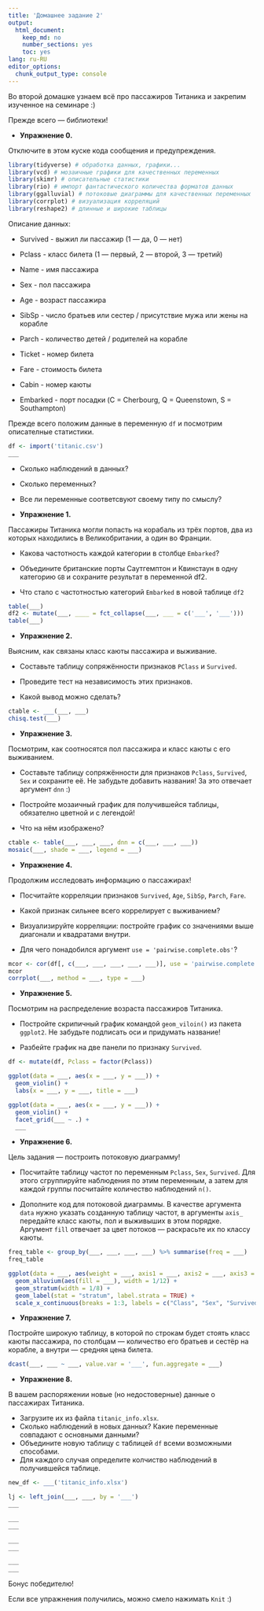 ```yaml
---
title: 'Домашнее задание 2'
output:
  html_document:
    keep_md: no
    number_sections: yes
    toc: yes
lang: ru-RU
editor_options:
  chunk_output_type: console
---
```


Во второй домашке узнаем всё про пассажиров Титаника и закрепим изученное на семинаре :)

Прежде всего — библиотеки!

* **Упражнение 0.**

Отключите в этом куске кода сообщения и предупреждения.

```r
library(tidyverse) # обработка данных, графики...
library(vcd) # мозаичные графики для качественных переменных
library(skimr) # описательные статистики
library(rio) # импорт фантастического количества форматов данных
library(ggalluvial) # потоковые диаграммы для качественных переменных
library(corrplot) # визуализация корреляций
library(reshape2) # длинные и широкие таблицы
```

Описание данных:

- Survived - выжил ли пассажир (1 — да, 0 — нет)

- Pclass - класс билета (1 — первый, 2 — второй, 3 — третий)

- Name - имя пассажира

- Sex - пол пассажира

- Age - возраст пассажира

- SibSp - число братьев или сестер / присутствие мужа или жены на корабле

- Parch - количество детей / родителей на корабле

- Ticket - номер билета

- Fare - стоимость билета

- Cabin - номер каюты

- Embarked - порт посадки (C = Cherbourg, Q = Queenstown, S = Southampton)

Прежде всего положим данные в переменную `df` и посмотрим описателные статистики.

```r
df <- import('titanic.csv')
___
```

- Сколько наблюдений в данных?

- Сколько переменных?

- Все ли переменные соответсвуют своему типу по смыслу?

* **Упражнение 1.**

Пассажиры Титаника могли попасть на корабаль из трёх портов, два из которых находились в Великобритании, а один во Франции.

- Какова частотность каждой категории в столбце `Embarked`?

- Объедините британские порты Саутгемптон и Квинстаун в одну категорию `GB` и сохраните результат в переменной df2.

- Что стало с частотностью категорий `Embarked` в новой таблице `df2`

```r
table(___)
df2 <- mutate(___, ____ = fct_collapse(___, ___ = c('___', '___')))
table(___)
```


* **Упражнение 2.**

Выясним, как связаны класс каюты пассажира и выживание.

- Составьте таблицу сопряжённости признаков `PClass` и `Survived`.

- Проведите тест на независимость этих признаков.

- Какой вывод можно сделать?

```r
ctable <- ___(___, ___)
chisq.test(___)
```

* **Упражнение 3.**

Посмотрим, как соотносятся пол пассажира и класс каюты с его выживанием.

- Составьте таблицу сопряжённости для признаков `Pclass`, `Survived`, `Sex` и сохраните её. Не забудьте добавить названия! За это отвечает аргумент `dnn` :)

- Постройте мозаичный график для получившейся таблицы, обязателно цветной и с легендой!

- Что на нём изображено?

```r
ctable <- table(___, ___, ___, dnn = c(___, ___, ___))
mosaic(___, shade = ___, legend = ___)
```

* **Упражнение 4.**

Продолжим исследовать информацию о пассажирах!

- Посчитайте корреляции признаков `Survived`, `Age`, `SibSp`, `Parch`, `Fare`.

- Какой признак сильнее всего коррелирует с выживанием?

- Визуализируйте корреляции: постройте график со значениями выше диагонали и квадратами внутри.

- Для чего понадобился аргумент `use = 'pairwise.complete.obs'`?

```r
mcor <- cor(df[, c(___, ___, ___, ___, ___)], use = 'pairwise.complete.obs')
mcor
corrplot(___, method = ___, type = ___)
```

* **Упражнение 5.**

Посмотрим на распределение возраста пассажиров Титаника.

- Постройте скрипичный график командой `geom_viloin()` из пакета `ggplot2`. Не забудьте подписать оси и придумать название!

- Разбейте график на две панели по признаку `Survived`.

```r
df <- mutate(df, Pclass = factor(Pclass))

ggplot(data = ___, aes(x = ___, y = ___)) +
  geom_violin() +
  labs(x = ___, y = ___, title = ___)

ggplot(data = ___, aes(x = ___, y = ___)) +
  geom_violin() +
  facet_grid(___ ~ .) +
  ___
```

* **Упражнение 6.**

Цель задания — построить потоковую диаграмму!

- Посчитайте таблицу частот по переменным `Pclass`, `Sex`, `Survived`. Для этого сгруппируйте наблюдения по этим переменным, а затем для каждой группы посчитайте количество наблюдений `n()`.

- Дополните код для потоковой диаграммы. В качестве аргумента `data` нужно указать созданную таблицу частот, в аргументы `axis_` передайте класс каюты, пол и выживыших в этом порядке. Аргумент `fill` отвечает за цвет потоков — раскрасьте их по классу каюты.

```r
freq_table <- group_by(___, ___, ___, ___) %>% summarise(freq = ___)
freq_table

ggplot(data = ___, aes(weight = ___, axis1 = ___, axis2 = ___, axis3 = ___)) +
  geom_alluvium(aes(fill = ___), width = 1/12) +
  geom_stratum(width = 1/8) +
  geom_label(stat = "stratum", label.strata = TRUE) +
  scale_x_continuous(breaks = 1:3, labels = c("Class", "Sex", "Survived"))
```

* **Упражнение 7.**

Постройте широкую таблицу, в которой по строкам будет стоять класс каюты пассажира, по столбцам — количество его братьев и сестёр на корабле, а внутри — средняя цена билета.

```r
dcast(___, ___ ~ ___, value.var = '___', fun.aggregate = ___)
```

* **Упражнение 8.**

В вашем распоряжении новые (но недостоверные) данные о пассажирах Титаника.

- Загрузите их из файла `titanic_info.xlsx`.
- Сколько наблюдений в новых данных? Какие переменные совпадают с основными данными?
- Объедините новую таблицу с таблицей `df` всеми возможными способами.
- Для каждого случая определите колчиство наблюдений в получившейся таблице.

```r
new_df <- ___('titanic_info.xlsx')

lj <- left_join(___, ___, by = '___')
___

___
___

___
___

___
___
```


Бонус победителю!

Если все упражнения получились, можно смело нажимать `Knit` :)
